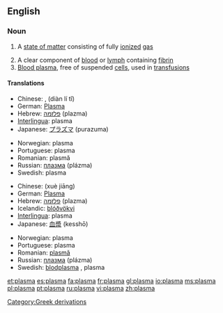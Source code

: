 {{wikipedia|Plasma}}
==English==

===Noun===
{{wikipedia}}
{{en-noun}}

#{{physics}} A [[state of matter]] consisting of fully [[ionized]] [[gas]]
# A clear component of [[blood]] or [[lymph]] containing [[fibrin]]
# [[blood plasma|Blood plasma]], free of suspended [[cell]]s, used in [[transfusion]]s

====Translations====
{{trans-top|high energy state of matter}}
*Chinese: {{t|zh|電離體}}, {{t|zh|电离体}} (diàn lí tǐ)
*German: [[Plasma]] {{n}}
*Hebrew: [[פלזמה]] (plazma) {{f}}
*[[Interlingua]]: plasma
*Japanese: [[プラズマ]] (purazuma)
{{trans-mid}}
*Norwegian: plasma {{n}}
*Portuguese: plasma {{m}}
*Romanian: plasmă {{f}}
*Russian: [[плазма]] (plázma) {{f}}
*Swedish: plasma {{c}}
{{trans-bottom}}

{{trans-top|component of blood}}
*Chinese: {{t|zh|血浆}} (xuè jiāng)
*German: [[Plasma]] {{n}}
*Hebrew: [[פלזמה]] (plazma) {{f}}
*Icelandic: [[blóðvökvi]] {{m}}
*[[Interlingua]]: plasma
*Japanese: [[血漿]] (kesshō)
{{trans-mid}}
*Norwegian: plasma {{n}}
*Portuguese: plasma {{m}}
*Romanian: [[plasmă]] {{f}}
*Russian: [[плазма]] (plázma) {{f}}
*Swedish: [[blodplasma]] {{c}}, plasma {{c}}
{{trans-bottom}}

[[Category:Greek derivations]]

[[et:plasma]]
[[es:plasma]]
[[fa:plasma]]
[[fr:plasma]]
[[gl:plasma]]
[[io:plasma]]
[[ms:plasma]]
[[pl:plasma]]
[[pt:plasma]]
[[ru:plasma]]
[[vi:plasma]]
[[zh:plasma]]